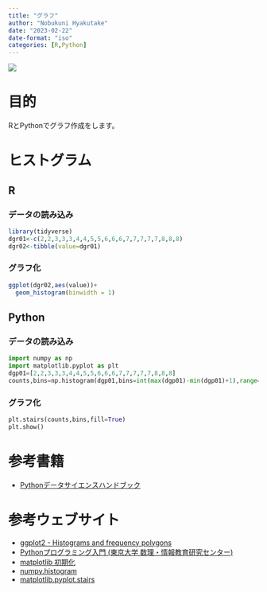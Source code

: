```yaml
---
title: "グラフ"
author: "Nobukuni Hyakutake"
date: "2023-02-22"
date-format: "iso"
categories: [R,Python]
---
```


![](mountain.jpeg)

# 目的

RとPythonでグラフ作成をします。

# ヒストグラム

## R

### データの読み込み

```r
library(tidyverse)
dgr01<-c(2,2,3,3,3,4,4,5,5,6,6,6,7,7,7,7,7,8,8,8)
dgr02<-tibble(value=dgr01)
```

### グラフ化

```r
ggplot(dgr02,aes(value))+
  geom_histogram(binwidth = 1)
```


## Python

### データの読み込み

```python
import numpy as np
import matplotlib.pyplot as plt
dgp01=[2,2,3,3,3,4,4,5,5,6,6,6,7,7,7,7,7,8,8,8]
counts,bins=np.histogram(dgp01,bins=int(max(dgp01)-min(dgp01)+1),range=(min(dgp01)-0.5,max(dgp01)+0.5))
```

### グラフ化

```python
plt.stairs(counts,bins,fill=True)
plt.show()
```

# 参考書籍

- [Pythonデータサイエンスハンドブック](https://www.oreilly.co.jp/books/9784873118413/)

# 参考ウェブサイト

- [ggplot2 - Histograms and frequency polygons](https://ggplot2.tidyverse.org/reference/geom_histogram.html)
- [Pythonプログラミング入門 (東京大学 数理・情報教育研究センター)](https://utokyo-ipp.github.io/index.html)
- [matplotlib 初期化](https://nakazakimasahito.wordpress.com/)
- [numpy.histogram](https://numpy.org/doc/stable/reference/generated/numpy.histogram.html)
- [matplotlib.pyplot.stairs](https://matplotlib.org/stable/api/_as_gen/matplotlib.pyplot.stairs.html)